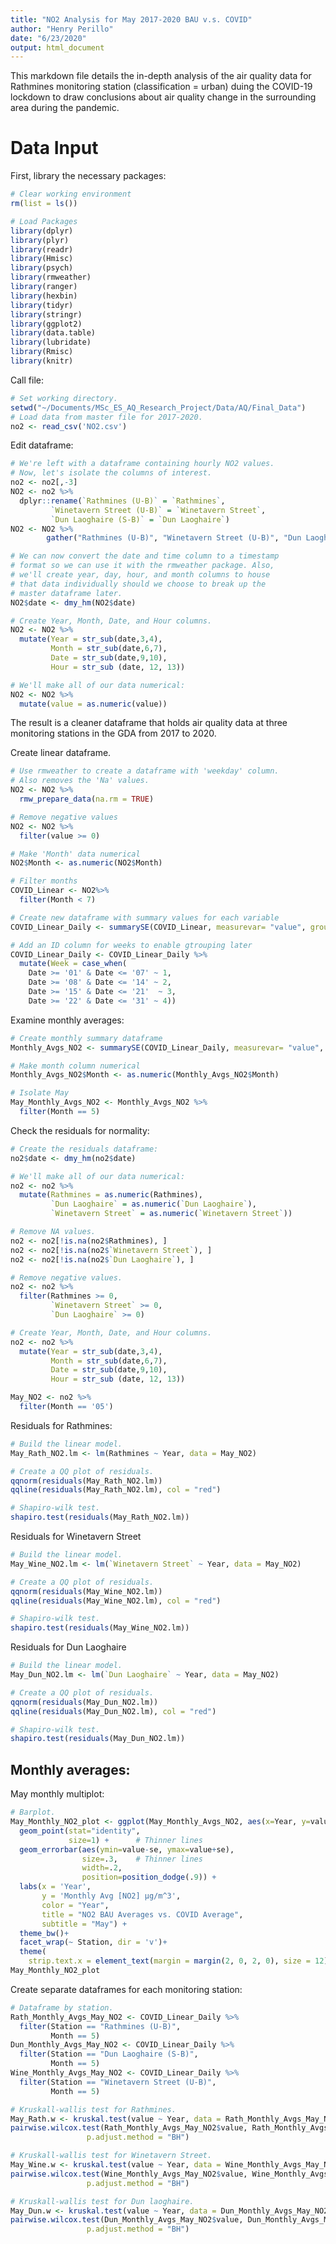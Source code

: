 ```yaml
---
title: "NO2 Analysis for May 2017-2020 BAU v.s. COVID"
author: "Henry Perillo"
date: "6/23/2020"
output: html_document
---
```


This markdown file details the in-depth analysis of the air quality data for Rathmines monitoring station (classification = urban) duing the COVID-19 lockdown to draw conclusions about air quality change in the surrounding area during the pandemic.

# Data Input 

First, library the necessary packages:
```r
# Clear working environment
rm(list = ls())

# Load Packages
library(dplyr)
library(plyr)
library(readr)
library(Hmisc)
library(psych)
library(rmweather)
library(ranger)
library(hexbin)
library(tidyr)
library(stringr)
library(ggplot2)
library(data.table)
library(lubridate)
library(Rmisc)
library(knitr)
```

Call file:
```r
# Set working directory.
setwd("~/Documents/MSc_ES_AQ_Research_Project/Data/AQ/Final_Data")
# Load data from master file for 2017-2020. 
no2 <- read_csv('NO2.csv')
```

Edit dataframe: 
```r
# We're left with a dataframe containing hourly NO2 values.
# Now, let's isolate the columns of interest.
no2 <- no2[,-3]
NO2 <- no2 %>%
  dplyr::rename(`Rathmines (U-B)` = `Rathmines`,
         `Winetavern Street (U-B)` = `Winetavern Street`,
         `Dun Laoghaire (S-B)` = `Dun Laoghaire`)
NO2 <- NO2 %>%
		gather("Rathmines (U-B)", "Winetavern Street (U-B)", "Dun Laoghaire (S-B)", key = 'Station', value = 'value')

# We can now convert the date and time column to a timestamp 
# format so we can use it with the rmweather package. Also, 
# we'll create year, day, hour, and month columns to house 
# that data individually should we choose to break up the 
# master dataframe later. 
NO2$date <- dmy_hm(NO2$date)

# Create Year, Month, Date, and Hour columns.
NO2 <- NO2 %>%
  mutate(Year = str_sub(date,3,4),
         Month = str_sub(date,6,7),
         Date = str_sub(date,9,10),
         Hour = str_sub (date, 12, 13))

# We'll make all of our data numerical:
NO2 <- NO2 %>%
  mutate(value = as.numeric(value))
```

The result is a cleaner dataframe that holds air quality data at three monitoring stations in the GDA from 2017 to 2020. 

Create linear dataframe. 
```r
# Use rmweather to create a dataframe with 'weekday' column. 
# Also removes the 'Na' values.
NO2 <- NO2 %>% 
  rmw_prepare_data(na.rm = TRUE)

# Remove negative values
NO2 <- NO2 %>%
  filter(value >= 0)

# Make 'Month' data numerical
NO2$Month <- as.numeric(NO2$Month)

# Filter months
COVID_Linear <- NO2%>%
  filter(Month < 7)

# Create new dataframe with summary values for each variable
COVID_Linear_Daily <- summarySE(COVID_Linear, measurevar= "value", groupvars=c('Station', "Month", "Year", 'Date'))

# Add an ID column for weeks to enable gtrouping later
COVID_Linear_Daily <- COVID_Linear_Daily %>%
  mutate(Week = case_when(
    Date >= '01' & Date <= '07' ~ 1,
    Date >= '08' & Date <= '14' ~ 2,
    Date >= '15' & Date <= '21'  ~ 3,
    Date >= '22' & Date <= '31' ~ 4))
```

Examine monthly averages: 
```r
# Create monthly summary dataframe
Monthly_Avgs_NO2 <- summarySE(COVID_Linear_Daily, measurevar= "value", groupvars=c('Station', "Month", "Year"))

# Make month column numerical
Monthly_Avgs_NO2$Month <- as.numeric(Monthly_Avgs_NO2$Month)

# Isolate May
May_Monthly_Avgs_NO2 <- Monthly_Avgs_NO2 %>%
  filter(Month == 5)
```

Check the residuals for normality:
```r
# Create the residuals dataframe:
no2$date <- dmy_hm(no2$date)

# We'll make all of our data numerical:
no2 <- no2 %>%
  mutate(Rathmines = as.numeric(Rathmines),
         `Dun Laoghaire` = as.numeric(`Dun Laoghaire`),
         `Winetavern Street` = as.numeric(`Winetavern Street`))

# Remove NA values.
no2 <- no2[!is.na(no2$Rathmines), ]
no2 <- no2[!is.na(no2$`Winetavern Street`), ]
no2 <- no2[!is.na(no2$`Dun Laoghaire`), ]

# Remove negative values.
no2 <- no2 %>%
  filter(Rathmines >= 0,
         `Winetavern Street` >= 0,
         `Dun Laoghaire` >= 0)

# Create Year, Month, Date, and Hour columns.
no2 <- no2 %>%
  mutate(Year = str_sub(date,3,4),
         Month = str_sub(date,6,7),
         Date = str_sub(date,9,10),
         Hour = str_sub (date, 12, 13))

May_NO2 <- no2 %>%
  filter(Month == '05')
```

Residuals for Rathmines:
```r
# Build the linear model.
May_Rath_NO2.lm <- lm(Rathmines ~ Year, data = May_NO2)

# Create a QQ plot of residuals.
qqnorm(residuals(May_Rath_NO2.lm))
qqline(residuals(May_Rath_NO2.lm), col = "red")

# Shapiro-wilk test.
shapiro.test(residuals(May_Rath_NO2.lm))
```

Residuals for Winetavern Street
```r
# Build the linear model.
May_Wine_NO2.lm <- lm(`Winetavern Street` ~ Year, data = May_NO2)

# Create a QQ plot of residuals.
qqnorm(residuals(May_Wine_NO2.lm))
qqline(residuals(May_Wine_NO2.lm), col = "red")

# Shapiro-wilk test.
shapiro.test(residuals(May_Wine_NO2.lm))
```

Residuals for Dun Laoghaire
```r
# Build the linear model.
May_Dun_NO2.lm <- lm(`Dun Laoghaire` ~ Year, data = May_NO2)

# Create a QQ plot of residuals.
qqnorm(residuals(May_Dun_NO2.lm))
qqline(residuals(May_Dun_NO2.lm), col = "red")

# Shapiro-wilk test.
shapiro.test(residuals(May_Dun_NO2.lm))
```

## Monthly averages:

May monthly multiplot:
```r
# Barplot.
May_Monthly_NO2_plot <- ggplot(May_Monthly_Avgs_NO2, aes(x=Year, y=value)) + 
  geom_point(stat="identity",
             size=1) +      # Thinner lines
  geom_errorbar(aes(ymin=value-se, ymax=value+se),
                size=.3,    # Thinner lines
                width=.2,
                position=position_dodge(.9)) +
  labs(x = 'Year',
       y = 'Monthly Avg [NO2] µg/m^3',
       color = "Year",
       title = "NO2 BAU Averages vs. COVID Average",
       subtitle = "May") + 
  theme_bw()+
  facet_wrap(~ Station, dir = 'v')+
  theme(
    strip.text.x = element_text(margin = margin(2, 0, 2, 0), size = 12))
May_Monthly_NO2_plot
```

Create separate dataframes for each monitoring station: 
```r
# Dataframe by station.
Rath_Monthly_Avgs_May_NO2 <- COVID_Linear_Daily %>%
  filter(Station == "Rathmines (U-B)",
         Month == 5)
Dun_Monthly_Avgs_May_NO2 <- COVID_Linear_Daily %>%
  filter(Station == "Dun Laoghaire (S-B)",
         Month == 5)
Wine_Monthly_Avgs_May_NO2 <- COVID_Linear_Daily %>%
  filter(Station == "Winetavern Street (U-B)",
         Month == 5)

# Kruskall-wallis test for Rathmines.
May_Rath.w <- kruskal.test(value ~ Year, data = Rath_Monthly_Avgs_May_NO2)
pairwise.wilcox.test(Rath_Monthly_Avgs_May_NO2$value, Rath_Monthly_Avgs_May_NO2$Year,
                 p.adjust.method = "BH")

# Kruskall-wallis test for Winetavern Street.
May_Wine.w <- kruskal.test(value ~ Year, data = Wine_Monthly_Avgs_May_NO2)
pairwise.wilcox.test(Wine_Monthly_Avgs_May_NO2$value, Wine_Monthly_Avgs_May_NO2$Year,
                 p.adjust.method = "BH")

# Kruskall-wallis test for Dun laoghaire.
May_Dun.w <- kruskal.test(value ~ Year, data = Dun_Monthly_Avgs_May_NO2)
pairwise.wilcox.test(Dun_Monthly_Avgs_May_NO2$value, Dun_Monthly_Avgs_May_NO2$Year,
                 p.adjust.method = "BH")
```
